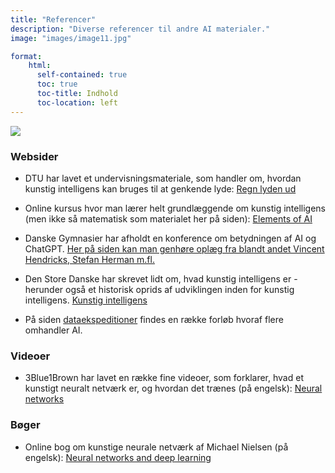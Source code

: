 ```yaml
---
title: "Referencer"
description: "Diverse referencer til andre AI materialer."
image: "images/image11.jpg"

format:
    html: 
      self-contained: true
      toc: true
      toc-title: Indhold
      toc-location: left
---
```




![](images/COLOURBOX47937745_referencer.jpg)

### Websider

+ DTU har lavet et undervisningsmateriale, som handler om, hvordan kunstig intelligens kan bruges til at genkende lyde: [Regn lyden ud](https://regnlydenud.dtu.dk/)

+ Online kursus hvor man lærer helt grundlæggende om kunstig intelligens (men ikke så matematisk som materialet her på siden): [Elements of AI](https://www.elementsofai.dk/)

+ Danske Gymnasier har afholdt en konference om betydningen af AI og ChatGPT. [Her på siden kan man genhøre oplæg fra blandt andet Vincent Hendricks, Stefan Herman m.fl.](https://danskegymnasier.dk/se-eller-gense-konference-om-betydning-af-ai-og-chatgpt/)

+ Den Store Danske har skrevet lidt om, hvad kunstig intelligens er - herunder også et historisk oprids af udviklingen inden for kunstig intelligens. [Kunstig intelligens](https://denstoredanske.lex.dk/kunstig_intelligens)

+ På siden [dataekspeditioner](https://www.dataekspeditioner.dk/) findes en række forløb hvoraf flere omhandler AI.

### Videoer
+ 3Blue1Brown har lavet en række fine videoer, som forklarer, hvad et kunstigt neuralt netværk er, og hvordan det trænes (på engelsk): [Neural networks](https://www.youtube.com/playlist?list=PLZHQObOWTQDNU6R1_67000Dx_ZCJB-3pi)

### Bøger
+ Online bog om kunstige neurale netværk af Michael Nielsen (på engelsk): [Neural networks and deep learning](http://neuralnetworksanddeeplearning.com/index.html)


